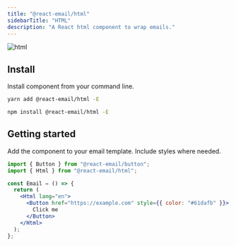 ```yaml
---
title: "@react-email/html"
sidebarTitle: "HTML"
description: "A React html component to wrap emails."
---
```



<img className="rounded-md" src="/images/components/html.png" alt="html" />

## Install

Install component from your command line.

<CodeGroup>

```sh yarn
yarn add @react-email/html -E
```

```sh npm
npm install @react-email/html -E
```

</CodeGroup>

## Getting started

Add the component to your email template. Include styles where needed.

```jsx
import { Button } from "@react-email/button";
import { Html } from "@react-email/html";

const Email = () => {
  return (
    <Html lang="en">
      <Button href="https://example.com" style={{ color: "#61dafb" }}>
        Click me
      </Button>
    </Html>
  );
};
```

<Support />

<License />
